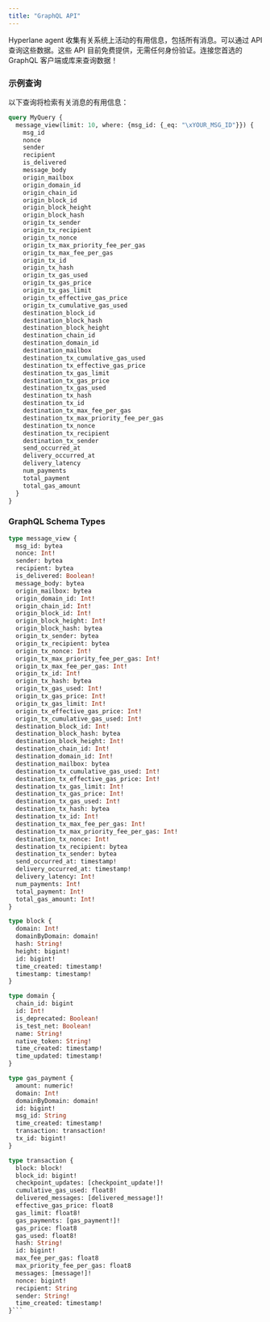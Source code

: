 ```yaml
---
title: "GraphQL API"
---
```


Hyperlane agent 收集有关系统上活动的有用信息，包括所有消息。可以通过 API 查询这些数据。这些 API 目前免费提供，无需任何身份验证。连接您首选的 GraphQL 客户端或库来查询数据！

### 示例查询

以下查询将检索有关消息的有用信息：

```graphql
query MyQuery {
  message_view(limit: 10, where: {msg_id: {_eq: "\xYOUR_MSG_ID"}}) {
    msg_id
    nonce
    sender
    recipient
    is_delivered
    message_body
    origin_mailbox
    origin_domain_id
    origin_chain_id
    origin_block_id
    origin_block_height
    origin_block_hash
    origin_tx_sender
    origin_tx_recipient
    origin_tx_nonce
    origin_tx_max_priority_fee_per_gas
    origin_tx_max_fee_per_gas
    origin_tx_id
    origin_tx_hash
    origin_tx_gas_used
    origin_tx_gas_price
    origin_tx_gas_limit
    origin_tx_effective_gas_price
    origin_tx_cumulative_gas_used
    destination_block_id
    destination_block_hash
    destination_block_height
    destination_chain_id
    destination_domain_id
    destination_mailbox
    destination_tx_cumulative_gas_used
    destination_tx_effective_gas_price
    destination_tx_gas_limit
    destination_tx_gas_price
    destination_tx_gas_used
    destination_tx_hash
    destination_tx_id
    destination_tx_max_fee_per_gas
    destination_tx_max_priority_fee_per_gas
    destination_tx_nonce
    destination_tx_recipient
    destination_tx_sender
    send_occurred_at
    delivery_occurred_at
    delivery_latency
    num_payments
    total_payment
    total_gas_amount
  }
}
```

### GraphQL Schema Types

````graphql
type message_view {
  msg_id: bytea
  nonce: Int!
  sender: bytea
  recipient: bytea
  is_delivered: Boolean!
  message_body: bytea
  origin_mailbox: bytea
  origin_domain_id: Int!
  origin_chain_id: Int!
  origin_block_id: Int!
  origin_block_height: Int!
  origin_block_hash: bytea
  origin_tx_sender: bytea
  origin_tx_recipient: bytea
  origin_tx_nonce: Int!
  origin_tx_max_priority_fee_per_gas: Int!
  origin_tx_max_fee_per_gas: Int!
  origin_tx_id: Int!
  origin_tx_hash: bytea
  origin_tx_gas_used: Int!
  origin_tx_gas_price: Int!
  origin_tx_gas_limit: Int!
  origin_tx_effective_gas_price: Int!
  origin_tx_cumulative_gas_used: Int!
  destination_block_id: Int!
  destination_block_hash: bytea
  destination_block_height: Int!
  destination_chain_id: Int!
  destination_domain_id: Int!
  destination_mailbox: bytea
  destination_tx_cumulative_gas_used: Int!
  destination_tx_effective_gas_price: Int!
  destination_tx_gas_limit: Int!
  destination_tx_gas_price: Int!
  destination_tx_gas_used: Int!
  destination_tx_hash: bytea
  destination_tx_id: Int!
  destination_tx_max_fee_per_gas: Int!
  destination_tx_max_priority_fee_per_gas: Int!
  destination_tx_nonce: Int!
  destination_tx_recipient: bytea
  destination_tx_sender: bytea
  send_occurred_at: timestamp!
  delivery_occurred_at: timestamp!
  delivery_latency: Int!
  num_payments: Int!
  total_payment: Int!
  total_gas_amount: Int!
}

type block {
  domain: Int!
  domainByDomain: domain!
  hash: String!
  height: bigint!
  id: bigint!
  time_created: timestamp!
  timestamp: timestamp!
}

type domain {
  chain_id: bigint
  id: Int!
  is_deprecated: Boolean!
  is_test_net: Boolean!
  name: String!
  native_token: String!
  time_created: timestamp!
  time_updated: timestamp!
}

type gas_payment {
  amount: numeric!
  domain: Int!
  domainByDomain: domain!
  id: bigint!
  msg_id: String
  time_created: timestamp!
  transaction: transaction!
  tx_id: bigint!
}

type transaction {
  block: block!
  block_id: bigint!
  checkpoint_updates: [checkpoint_update!]!
  cumulative_gas_used: float8!
  delivered_messages: [delivered_message!]!
  effective_gas_price: float8
  gas_limit: float8!
  gas_payments: [gas_payment!]!
  gas_price: float8
  gas_used: float8!
  hash: String!
  id: bigint!
  max_fee_per_gas: float8
  max_priority_fee_per_gas: float8
  messages: [message!]!
  nonce: bigint!
  recipient: String
  sender: String!
  time_created: timestamp!
}```
````
